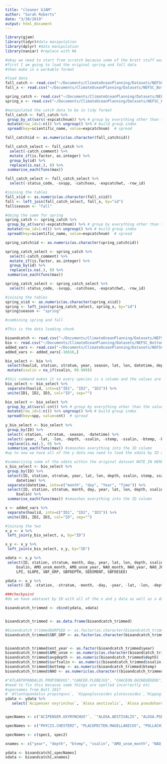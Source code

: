 ```yaml
---
title: "cleaner GJAM"
author: "Sarah Roberts"
date: "3/30/2019"
output: html_document
---
```


```r
library(gjam)
library(tidyr)#data manipulation
library(dplyr) #data manipulation
library(naniar) #replace with NA
```

```r
#okay we need to start from scratch because some of the bratt stuff was wonky (there were no species names after the letter M)
#first I am going to load the original spring and fall data
#then make in a workable format 

#load data 
fall_catch <- read.csv("~/Documents/ClimateOceanPlanning/Datasets/NEFSC_Bottom_Trawl/22560_FSCSTables_Fall/22560_UNION_FSCS_SVCAT.csv")
fall_x <- read.csv("~/Documents/ClimateOceanPlanning/Datasets/NEFSC_Bottom_Trawl/22560_FSCSTables_Fall/22560_UNION_FSCS_SVSTA.csv")

spring_catch <- read.csv("~/Documents/ClimateOceanPlanning/Datasets/NEFSC_Bottom_Trawl/22561_FSCSTables_spring/22561_UNION_FSCS_SVCAT.csv")
spring_x <- read.csv("~/Documents/ClimateOceanPlanning/Datasets/NEFSC_Bottom_Trawl/22561_FSCSTables_spring/22561_UNION_FSCS_SVSTA.csv")

```

```r
#manipulated the catch data to be in tidy format 
fall_catch <- fall_catch %>% 
 group_by_at(vars(-expcatchnum)) %>% # group by everything other than the value column. 
 mutate(row_id=1:n()) %>% ungroup() %>% # build group index
 spread(key=scientific_name, value=expcatchnum)  # spread

fall_catch$id <- as.numeric(as.character(fall_catch$id))

fall_catch_select <- fall_catch %>% 
  select(-catch_comment) %>% 
  mutate_if(is.factor, as.integer) %>% 
  group_by(id) %>% 
  replace(is.na(.), 0) %>%
 summarise_each(funs(max)) 

fall_catch_select <- fall_catch_select %>% 
  select(-status_code, -svspp, -catchsex, -expcatchwt, -row_id)

#joining the tables 
fall_x$id <- as.numeric(as.character(fall_x$id))
fall <- left_join(fall_catch_select, fall_x, by="id")
fall$season <- "fall"

#doing the same for spring 
spring_catch <- spring_catch %>% 
 group_by_at(vars(-expcatchnum)) %>% # group by everything other than the value column. 
 mutate(row_id=1:n()) %>% ungroup() %>% # build group index
 spread(key=scientific_name, value=expcatchnum)  # spread

spring_catch$id <- as.numeric(as.character(spring_catch$id))

spring_catch_select <- spring_catch %>% 
  select(-catch_comment) %>% 
  mutate_if(is.factor, as.integer) %>% 
  group_by(id) %>% 
  replace(is.na(.), 0) %>%
 summarise_each(funs(max)) 

spring_catch_select <- spring_catch_select %>% 
  select(-status_code, -svspp, -catchsex, -expcatchwt, -row_id)

#joining the tables 
spring_x$id <- as.numeric(as.character(spring_x$id))
spring <- left_join(spring_catch_select, spring_x, by="id")
spring$season <- "spring"

#combining spring and fall 


```


```r
#This is the data loading chunk 

bioandcatch <- read.csv("~/Documents/ClimateOceanPlanning/Datasets/NEFSC_Bottom_Trawl/clean_neus_all.csv")
bio <- read.csv("~/Documents/ClimateOceanPlanning/Datasets/NEFSC_Bottom_Trawl/clean_neus_orig.csv")
added_vars <- read.csv("~/Documents/ClimateOceanPlanning/Datasets/NEFSC_Bottom_Trawl/clean_neus_added_vars.csv")
added_vars <- added_vars[-16616,]

bio_select <- bio %>% 
 select(haulid, station, stratum, year, season, lat, lon, datetime, depth, stemp, ssalin, btemp, bsalin, cnt, spp) %>% 
 mutate(ssalin = na_if(ssalin, 99.999))

#this command makes it so every species is a column and the values are the count of each species. This is super helpful so I don't have to use vlookup in excel.
bio_select <- bio_select %>%
 separate(haulid, into=c("ID1", "ID2", "ID3")) %>% 
 unite(ID1, ID2, ID3, col="ID", sep="") 

bio_select <- bio_select %>% 
 group_by_at(vars(-cnt)) %>% # group by everything other than the value column. 
 mutate(row_id=1:n()) %>% ungroup() %>% # build group index
 spread(key=spp, value=cnt)  # spread
 
y_bio_select <- bio_select %>% 
 group_by(ID) %>% 
 select(-station, -stratum, -season, -datetime) %>% 
 select(-year, -lat, -lon, -depth, -ssalin, -stemp, -ssalin, -btemp, -bsalin, -row_id) %>% 
 replace(is.na(.), 0) %>% 
 summarise_each(funs(max)) #smooshes everything into the ID column
#up to now we have all of the y data now need to load the xdata by ID and left join so we have the whole thing. need to add a couple of variables to added vars (season etc)

#summarising some of the xdata within the original dataset NOTE_IN HERE I SHOULD SPLIT UP THE DATE_TIME THING TO GET MONTH THEN CAN ADD A COLUMN FOR SEASON
x_bio_select <- bio_select %>% 
 group_by(ID) %>% 
 select(ID, station, stratum, year, lat, lon, depth, ssalin, stemp, ssalin, btemp, bsalin, row_id,
     datetime) %>% 
 separate(datetime, into=c("month", "day", "Year", "Time")) %>% 
 select(ID, station, stratum, month, day, year, lat, lon, depth, ssalin, stemp, ssalin, btemp,
     bsalin) %>% 
 summarise_each(funs(max)) #smooshes everything into the ID column

x <- added_vars %>%
 separate(haulid, into=c("ID1", "ID2", "ID3")) %>% 
 unite(ID1, ID2, ID3, col="ID", sep="") 

#joining the two 
x_y <- x %>% 
 left_join(y_bio_select, x, by="ID")

x_y <- x_y %>%
 left_join(x_bio_select, x_y, by="ID")

xdata <- x_y %>% 
 select(ID, station, stratum, month, day, year, lat, lon, depth, ssalin, stemp, ssalin, btemp,
     bsalin, AMO_unsm_month, AMO_unsm_year, NAO_month, NAO_year, NAO_JFM, SUBREGION2, BATHYMETRY,
     LPI, SLOPE, SBF_GRP, SBFDEPTH, SEDIMENT, SBFDESED)

ydata <- x_y %>% 
 select(-ID, -station, -stratum, -month, -day, -year, -lat, -lon, -depth, -ssalin, -stemp, -ssalin, -btemp, -bsalin, -AMO_unsm_month, -AMO_unsm_year, -NAO_month, -NAO_year, -NAO_JFM, -SUBREGION2, -BATHYMETRY, -LPI, -SLOPE, -SBF_GRP, -SBFDEPTH, -SEDIMENT, -SBFDESED, -'<NA>')

###checkpoint 
#do we have adataset by ID with all of the x and y data as well as a dataset with just x data and just y data? 

bioandcatch_trimmed <- cbind(ydata, xdata)


bioandcatch_trimmed <- as.data.frame(bioandcatch_trimmed)

#bioandcatch_trimmed$GRPSED <- as.factor(as.character(bioandcatch_trimmed$GRPSED))
bioandcatch_trimmed$SBF_GRP <- as.factor(as.character(bioandcatch_trimmed$SBF_GRP))


bioandcatch_trimmed$est_year <- as.factor(bioandcatch_trimmed$year)
bioandcatch_trimmed$AMO_unsm <- as.numeric(as.character(bioandcatch_trimmed$AMO_unsm_month))
bioandcatch_trimmed$avgdepth <- as.numeric(bioandcatch_trimmed$depth)
bioandcatch_trimmed$surfsalin <- as.numeric(bioandcatch_trimmed$ssalin)
bioandcatch_trimmed$bottemp <- as.numeric(bioandcatch_trimmed$btemp)
bioandcatch_trimmed$NAO <- as.numeric(as.character((bioandcatch_trimmed$NAO_month)))

#"ATLANTOPANDALUS.PROPINQVUS","CANCER.PLEBEJUS", "CHACEON.QUINQUEDENS",
#need to fix this because some things are spelled incorrectly etc 
#specnames from Batt 2017
# `Atlantopandalus propinqvus`, `Hippoglossoides platessoides`,`Hippoglossina oblonga`, `Leptoclinus maculatus`, `Lopholatilus chamaeleonticeps`, `Lumpenus lampretaeformis`, `Lycenchelys verrillii`, `Macrorhamphosus scolopax`, 
ydata <- ydata %>% 
   select(`Acipenser oxyrinchus`, `Alosa aestivalis`, `Alosa pseudoharengus`, `Alosa sapidissima`, `Amblyraja radiata`, `Ammodytes dubius`, `Anarhichas lupus`, `Anchoa hepsetus`, `Anchoa mitchilli`, `Antigonia capros`, `Argentina silus`, `Argentina striata`, `Aspidophoroides monopterygius`,`Bairdiella chrysoura`, `Bathynectes longispina`, `Bathypolypus arcticus`, `Brevoortia tyrannus`, `Brosme brosme`, `Cancer borealis`, `Cancer plebejus`, `Carcharhinus plumbeus`, `Centropristis philadelphica`, `Centropristis striata`, `Chaceon quinquedens`, `Chionoecetes opilio`, `Chlorophthalmus agassizi`, `Citharichthys arctifrons`, `Clupea harengus`, `Conger oceanicus`, `Crangon septemspinosa`, `Cryptacanthodes maculatus`, `Cyclopterus lumpus`, `Cynoscion regalis`, `Dasyatis centroura`, `Dasyatis say`, `Decapterus punctatus`, `Dichelopandalus leptocerus`, `Dipturus laevis`, `Enchelyopus cimbrius`, `Etropus microstomus`, `Etrumeus teres(sadina)`, `Foetorepus agassizii`, `Gadus morhua`, `Glyptocephalus cynoglossus`, `Gymnura altavela`, `Helicolenus dactylopterus`, `Hemitripterus americanus`, `Hippoglossus hippoglossus`, `Homarus americanus`, `Illex illecebrosus`, `Lagodon rhomboides`, `Larimus fasciatus`, `Lebbeus polaris`, `Leiostomus xanthurus`, `Lepophidium profundorum`, `Leucoraja erinacea`, `Leucoraja garmani`, `Leucoraja ocellata`, `Limanda ferruginea`, `Limulus polyphemus`, `Liparis atlanticus`, `Lithodes maja`, `Loligo pealeii`, `Lolliguncula brevis`, `Lophius americanus`, `Malacoraja senta`, `Maurolicus weitzmani`, `Melanogrammus aeglefinus`, `Melanostigma atlanticum`, `Menidia menidia`, `Menticirrhus americanus`, `Menticirrhus saxatilis`, `Merluccius albidus`, `Merluccius bilinearis`, `Micropogonias undulatus`, `Monolene sessilicauda`, `Morone saxatilis`, `Mustelus canis`, `Myliobatis freminvillii`, `Myoxocephalus aenaeus`, `Myoxocephalus octodecemspinosus`, `Myxine glutinosa`, `Nemichthys scolopaceus`, `Ophidion marginatum`, `Osmerus mordax`, `Ovalipes ocellatus`, `Ovalipes stephensoni`, `Pandalus borealis`, `Pandalus montagui`, `Paralichthys dentatus`, `Parasudis truculenta`, `Pasiphaea multidentata`, `Peprilus triacanthus`, `Peristedion miniatum`, `Petromyzon marinus`, `Phycis chesteri`, `Placopecten magellanicus`, `Pollachius virens`, `Polymixia lowei`, `Pomatomus saltatrix`, `Pontinus longispinis`, `Pontophilus norvegicus`, `Prionotus alatus`, `Prionotus carolinus`, `Prionotus evolans`, `Pseudopleuronectes americanus`, `Raja eglanteria`, `Scomber scombrus`, `Scophthalmus aquosus`, `Scyliorhinus retifer`, `Sebastes fasciatus`, `Sicyonia brevirostris`, `Squalus acanthias`, `Squatina dumeril`, `Stenotomus chrysops`, `Syacium papillosum`, `Symphurus plagiusa`, `Synagrops bellus`, `Syngnathus fuscus`, `Synodus foetens`, `Synodus poeyi`, `Tautogolabrus adspersus`, `Trachinocephalus myops`, `Trachurus lathami`, `Trichiurus lepturus`, `Triglops murrayi`, `Trinectes maculatus`, `Ulvaria subbifurcata`, `Urophycis chuss`, `Urophycis regia`, `Urophycis tenuis`, `Zenopsis conchifera`, `Zoarces americanus`)


specNames <- c("ACIPENSER.OXYRYNCHUS"`, `"ALOSA.AESTIVALIS", "ALOSA.PSEUDOHARENGUS", "ALOSA.SAPIDISSIMA", "AMBLYRAJA.RADIATA", "AMMODYTES.DUBIUS", "ANARHICHAS.LUPUS", "ANCHOA.HEPSETUS", "ANCHOA.MITCHILLI", "ANTIGONIA.CAPROS", "ARGENTINA.SILUS", "ARGENTINA.STRIATA", "ASPIDOPHOROIDES.MONOPTERYGIUS", "BAIRDIELLA.CHRYSOURA", "BATHYNECTES.LONGISPINA", "BATHYPOLYPUS.ARCTICUS", "BREVOORTIA.TYRANNUS", "BROSME.BROSME", "CANCER.BOREALIS", "CARCHARHINUS.PLUMBEUS", "CENTROPRISTIS.PHILADELPHICA", "CENTROPRISTIS.STRIATA", "CHIONOECETES.OPILIO", "CHLOROPHTHALMUS.AGASSIZI", "CITHARICHTHYS.ARCTIFRONS", "CLUPEA.HARENGUS", "CONGER.OCEANICUS", "CRANGON.SEPTEMSPINOSA", "CRYPTACANTHODES.MACULATUS", "CYCLOPTERUS.LUMPUS", "CYNOSCION.REGALIS", "DASYATIS.CENTROURA", "DASYATIS.SAY", "DECAPTERUS.PUNCTATUS", "DICHELOPANDALUS.LEPTOCERUS", "DIPTURUS.LAEVIS", "ENCHELYOPUS.CIMBRIUS", "ETROPUS.MICROSTOMUS", "ETRUMEUS.TERES", "FOETOREPUS.AGASSIZII", "GADUS.MORHUA", "GLYPTOCEPHALUS.CYNOGLOSSUS", "GYMNURA.ALTAVELA", "HELICOLENUS.DACTYLOPTERUS", "HEMITRIPTERUS.AMERICANUS", "HIPPOGLOSSINA.OBLONGA", "HIPPOGLOSSOIDES.PLATESSOIDES", "HIPPOGLOSSUS.HIPPOGLOSSUS", "HOMARUS.AMERICANUS", "ILLEX.ILLECEBROSUS", "LAGODON.RHOMBOIDES", "LARIMUS.FASCIATUS", "LEBBEUS.POLARIS", "LEIOSTOMUS.XANTHURUS", "LEPOPHIDIUM.PROFUNDORUM", "LEPTOCLINUS.MACULATUS", "LEUCORAJA.ERINACEA", "LEUCORAJA.GARMANI", "LEUCORAJA.OCELLATA", "LIMANDA.FERRUGINEA", "LIMULUS.POLYPHEMUS", "LIPARIS.ATLANTICUS", "LITHODES.MAJA", "LOLIGO.PEALEII", "LOLLIGUNCULA.BREVIS", "LOPHIUS.AMERICANUS", "LOPHOLATILUS.CHAMAELEONTICEPS", "LUMPENUS.LAMPRETAEFORMIS", "LYCENCHELYS.VERRILLII", "MACRORHAMPHOSUS.SCOLOPAX", "MALACORAJA.SENTA", "MAUROLICUS.WEITZMANI", "MELANOGRAMMUS.AEGLEFINUS", "MELANOSTIGMA.ATLANTICUM", "MENIDIA.MENIDIA", "MENTICIRRHUS.AMERICANUS", "MENTICIRRHUS.SAXATILIS", "MERLUCCIUS.ALBIDUS", "MERLUCCIUS.BILINEARIS", "MICROPOGONIAS.UNDULATUS", "MONOLENE.SESSILICAUDA", "MORONE.SAXATILIS", "MUSTELUS.CANIS", "MYLIOBATIS.FREMINVILLII", "MYOXOCEPHALUS.AENAEUS", "MYOXOCEPHALUS.OCTODECEMSPINOSUS", "MYXINE.GLUTINOSA", "NEMICHTHYS.SCOLOPACEUS", "OPHIDION.MARGINATUM", "OSMERUS.MORDAX", "OVALIPES.OCELLATUS", "OVALIPES.STEPHENSONI", "PANDALUS.BOREALIS", "PANDALUS.MONTAGUI", "PARALICHTHYS.DENTATUS", "PARASUDIS.TRUCULENTA", "PASIPHAEA.MULTIDENTATA", "PEPRILUS.TRIACANTHUS", "PERISTEDION.MINIATUM", "PETROMYZON.MARINUS")

specNames <- c("PHYCIS.CHESTERI", "PLACOPECTEN.MAGELLANICUS", "POLLACHIUS.VIRENS", "POLYMIXIA.LOWEI", "POMATOMUS.SALTATRIX", "PONTINUS.LONGISPINIS", "PONTOPHILUS.NORVEGICUS", "PRIONOTUS.ALATUS", "PRIONOTUS.CAROLINUS", "PRIONOTUS.EVOLANS", "PSEUDOPLEURONECTES.AMERICANUS", "RAJA.EGLANTERIA", "SCOMBER.SCOMBRUS", "SCOPHTHALMUS.AQUOSUS", "SCYLIORHINUS.RETIFER", "SEBASTES.FASCIATUS", "SICYONIA.BREVIROSTRIS", "SQUALUS.ACANTHIAS", "SQUATINA.DUMERIL", "STENOTOMUS.CHRYSOPS", "SYACIUM.PAPILLOSUM", "SYMPHURUS.PLAGIUSA", "SYNAGROPS.BELLUS", "SYNGNATHUS.FUSCUS", "SYNODUS.FOETENS", "SYNODUS.POEYI", "TAUTOGOLABRUS.ADSPERSUS", "TRACHINOCEPHALUS.MYOPS", "TRACHURUS.LATHAMI", "TRICHIURUS.LEPTURUS", "TRIGLOPS.MURRATRINECTES.MACULATUS", "ULVARIA.SUBBIFURCATA", "UROPHYCIS.CHUSS", "UROPHYCIS.REGIA", "UROPHYCIS.TENUIS", "ZENOPSIS.CONCHIFERA", "ZOARCES.AMERICANUS")

specNames <- c(spec1, spec2)

xnames <- c("year", "depth", "btemp", "ssalin", "AMO_unsm_month", "NAO_month", "NAO_JFM", "BATHYMETRY", "SBF_GRP", "SEDIMENT")

ydata <- bioandcatch[,specNames]
xdata <- bioandcatch[,xnames]

```

